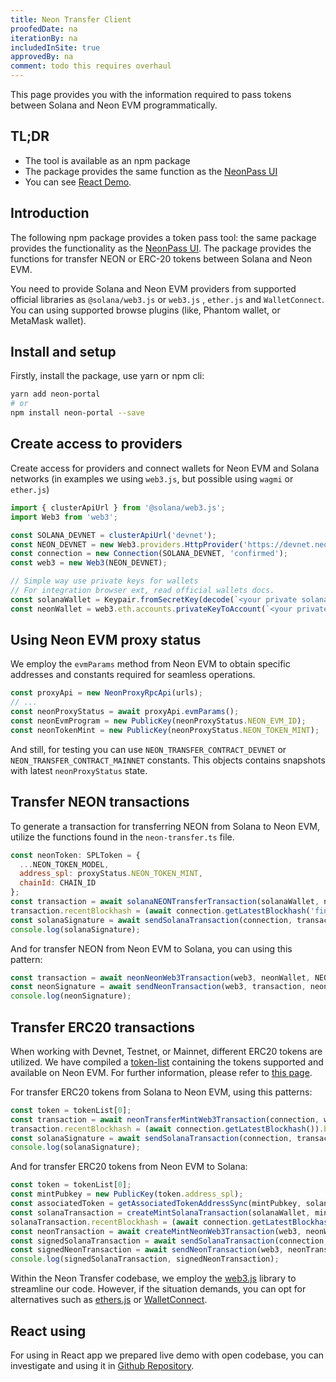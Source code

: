 ```yaml
---
title: Neon Transfer Client
proofedDate: na
iterationBy: na
includedInSite: true
approvedBy: na
comment: todo this requires overhaul
---
```



This page provides you with the information required to pass tokens between Solana and Neon EVM programmatically.

## TL;DR

- The tool is available as an npm package
- The package provides the same function as the [NeonPass UI](https://devnet.neonpass.live)
- You can see [React Demo](https://codesandbox.io/s/neon-transfer-demo-z93nlj).

## Introduction

The following npm package provides a token pass tool: the same package provides the functionality
as the [NeonPass UI](https://devnet.neonpass.live).
The package provides the functions for transfer NEON or ERC-20 tokens between Solana and Neon EVM.

You need to provide Solana and Neon EVM providers from supported official libraries as `@solana/web3.js` or `web3.js`
, `ether.js` and `WalletConnect`. You can using supported browse plugins (like, Phantom wallet, or MetaMask wallet).

## Install and setup

Firstly, install the package, use yarn or npm cli:

```sh
yarn add neon-portal
# or
npm install neon-portal --save
```

## Create access to providers

Create access for providers and connect wallets for Neon EVM and Solana networks (in examples we using `web3.js`, but
possible using `wagmi` or `ether.js`)

```javascript
import { clusterApiUrl } from '@solana/web3.js';
import Web3 from 'web3';

const SOLANA_DEVNET = clusterApiUrl('devnet');
const NEON_DEVNET = new Web3.providers.HttpProvider('https://devnet.neonevm.org');
const connection = new Connection(SOLANA_DEVNET, 'confirmed');
const web3 = new Web3(NEON_DEVNET);

// Simple way use private keys for wallets
// For integration browser ext, read official wallets docs.
const solanaWallet = Keypair.fromSecretKey(decode(`<your private solana key>`));
const neonWallet = web3.eth.accounts.privateKeyToAccount(`<your private neon key>`);
```
## Using Neon EVM proxy status

We employ the `evmParams` method from Neon EVM to obtain specific addresses and constants required for seamless operations.

```javascript
const proxyApi = new NeonProxyRpcApi(urls);
// ...
const neonProxyStatus = await proxyApi.evmParams();
const neonEvmProgram = new PublicKey(neonProxyStatus.NEON_EVM_ID);
const neonTokenMint = new PublicKey(neonProxyStatus.NEON_TOKEN_MINT);
```

And still, for testing you can use `NEON_TRANSFER_CONTRACT_DEVNET` or `NEON_TRANSFER_CONTRACT_MAINNET` constants. This objects contains snapshots with latest `neonProxyStatus` state.

## Transfer NEON transactions

To generate a transaction for transferring NEON from Solana to Neon EVM, utilize the functions found in the `neon-transfer.ts` file.

```javascript
const neonToken: SPLToken = {
  ...NEON_TOKEN_MODEL,
  address_spl: proxyStatus.NEON_TOKEN_MINT,
  chainId: CHAIN_ID
};
const transaction = await solanaNEONTransferTransaction(solanaWallet, neonWallet, neonEvmProgram, neonTokenMint, neonToken, amount); // Solana Transaction object
transaction.recentBlockhash = (await connection.getLatestBlockhash('finalized')).blockhash; // Network blockhash
const solanaSignature = await sendSolanaTransaction(connection, transaction, [signer], false, { skipPreflight: false }); // method for sign and send transaction to network
console.log(solanaSignature);
```

And for transfer NEON from Neon EVM to Solana, you can using this pattern:

```javascript
const transaction = await neonNeonWeb3Transaction(web3, neonWallet, NEON_TRANSFER_CONTRACT_DEVNET, solanaWallet, amount); // Neon EVM Transaction object
const neonSignature = await sendNeonTransaction(web3, transaction, neonWallet); // method for sign and send transaction to network
console.log(neonSignature);
```

## Transfer ERC20 transactions

When working with Devnet, Testnet, or Mainnet, different ERC20 tokens are utilized. We have compiled a [token-list](https://github.com/neonlabsorg/token-list) containing the tokens supported and available on Neon EVM. For further information, please refer to [this page](/docs/tokens/token_list.md).

For transfer ERC20 tokens from Solana to Neon EVM, using this patterns:

```javascript
const token = tokenList[0];
const transaction = await neonTransferMintWeb3Transaction(connection, web3, proxyApi, proxyStatus, neonEvmProgram, solanaWallet, neonWallet, token, amount);
transaction.recentBlockhash = (await connection.getLatestBlockhash()).blockhash;
const solanaSignature = await sendSolanaTransaction(connection, transaction, [signer], true, { skipPreflight: false });
console.log(solanaSignature);
```

And for transfer ERC20 tokens from Neon EVM to Solana:

```javascript
const token = tokenList[0];
const mintPubkey = new PublicKey(token.address_spl);
const associatedToken = getAssociatedTokenAddressSync(mintPubkey, solanaWallet);
const solanaTransaction = createMintSolanaTransaction(solanaWallet, mintPubkey, associatedToken, proxyStatus);
solanaTransaction.recentBlockhash = (await connection.getLatestBlockhash()).blockhash;
const neonTransaction = await createMintNeonWeb3Transaction(web3, neonWallet.address, associatedToken, token, amount);
const signedSolanaTransaction = await sendSolanaTransaction(connection, solanaTransaction, [signer], true, { skipPreflight: false });
const signedNeonTransaction = await sendNeonTransaction(web3, neonTransaction, neonWallet);
console.log(signedSolanaTransaction, signedNeonTransaction);
```

Within the Neon Transfer codebase, we employ the [web3.js](https://web3js.readthedocs.io/en/v1.10.0/) library to streamline our code. However, if the situation demands, you can opt for alternatives such as [ethers.js](https://docs.ethers.org/v6/) or [WalletConnect](https://walletconnect.com/).

## React using

For using in React app we prepared live demo with open codebase, you can investigate and using it in [Github Repository](https://github.com/neonlabsorg/neon-client-transfer/tree/master/examples/react/neon-transfer-react).

<DemoFrame id='neon-transfer-react'
  src='https://codesandbox.io/embed/neon-transfer-demo-z93nlj?fontsize=14&hidenavigation=1&theme=dark'
  title='Neon-Transfer-Demo'></DemoFrame>

